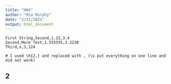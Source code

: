 ```yaml
---
title: "HW3"
author: "Mia Murphy"
date: "2/21/2021"
output: html_document
---
```


```
First String,Second,1.22,3.4
Second,More Text,1.555555,2.2220
Third,x,3,124
```

```
# I used \h{2,} and replaced with , (\s put everything on one line and did not work)
```

## 2


